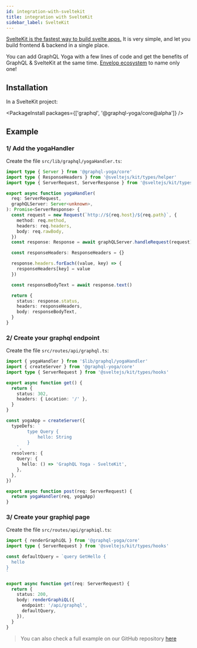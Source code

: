 ```yaml
---
id: integration-with-sveltekit
title: integration with SvelteKit
sidebar_label: SvelteKit
---
```


[SvelteKit is the fastest way to build svelte apps.](https://kit.svelte.dev/) It is very simple, and let you build frontend & backend in a single place.

You can add GraphQL Yoga with a few lines of code and get the benefits of GraphQL & SvelteKit at the same time. [Envelop ecosystem](https://www.envelop.dev) to name only one!

## Installation

In a SvelteKit project:

<PackageInstall packages={['graphql', '@graphql-yoga/core@alpha']} />

## Example

### 1/ Add the yogaHandler

Create the file `src/lib/graphql/yogaHandler.ts`:

```ts
import type { Server } from '@graphql-yoga/core'
import type { ResponseHeaders } from '@sveltejs/kit/types/helper'
import type { ServerRequest, ServerResponse } from '@sveltejs/kit/types/hooks'

export async function yogaHandler(
  req: ServerRequest,
  graphQLServer: Server<unknown>,
): Promise<ServerResponse> {
  const request = new Request(`http://${req.host}/${req.path}`, {
    method: req.method,
    headers: req.headers,
    body: req.rawBody,
  })
  const response: Response = await graphQLServer.handleRequest(request)

  const responseHeaders: ResponseHeaders = {}

  response.headers.forEach((value, key) => {
    responseHeaders[key] = value
  })

  const responseBodyText = await response.text()

  return {
    status: response.status,
    headers: responseHeaders,
    body: responseBodyText,
  }
}
```

### 2/ Create your graphql endpoint

Create the file `src/routes/api/graphql.ts`:

```ts
import { yogaHandler } from '$lib/graphql/yogaHandler'
import { createServer } from '@graphql-yoga/core'
import type { ServerRequest } from '@sveltejs/kit/types/hooks'

export async function get() {
  return {
    status: 302,
    headers: { Location: '/' },
  }
}

const yogaApp = createServer({
  typeDefs: `
		type Query {
			hello: String
		}
	`,
  resolvers: {
    Query: {
      hello: () => 'GraphQL Yoga - SvelteKit',
    },
  },
})

export async function post(req: ServerRequest) {
  return yogaHandler(req, yogaApp)
}
```

### 3/ Create your graphiql page

Create the file `src/routes/api/graphiql.ts`:

```ts
import { renderGraphiQL } from '@graphql-yoga/core'
import type { ServerRequest } from '@sveltejs/kit/types/hooks'

const defaultQuery = `query GetHello {
  hello
}
`

export async function get(req: ServerRequest) {
  return {
    status: 200,
    body: renderGraphiQL({
      endpoint: '/api/graphql',
      defaultQuery,
    }),
  }
}
```

> You can also check a full example on our GitHub repository [here](https://github.com/dotansimha/graphql-yoga/tree/master/examples/sveltekit)
